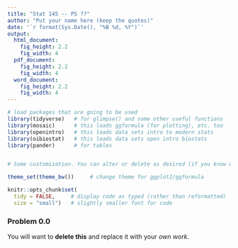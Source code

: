 ```yaml
---
title: "Stat 145 -- PS ??"
author: "Put your name here (keep the quotes)"
date: '`r format(Sys.Date(), "%B %d, %Y")`'
output: 
  html_document:
    fig_height: 2.2
    fig_width: 4
  pdf_document:
    fig_height: 2.2
    fig_width: 4
  word_document:
    fig_height: 2.2
    fig_width: 4
---
```


```r
# load packages that are going to be used
library(tidyverse)   # for glimpse() and some other useful functions
library(mosaic)      # this loads ggformula (for plotting), etc. too
library(openintro)   # this loads data sets intro to modern stats 
library(oibiostat)   # this loads data sets open intro biostats 
library(pander)      # for tables


# Some customization. You can alter or delete as desired (if you know what you are doing).

theme_set(theme_bw())     # change theme for ggplot2/ggformula

knitr::opts_chunk$set(
  tidy = FALSE,     # display code as typed (rather than reformatted)
  size = "small")   # slightly smaller font for code
```

<!-- Put your work below here.  Put text in text chunks, code in R chunks. -->

### Problem 0.0

You will want to **delete this** and replace it with your *own work*.

